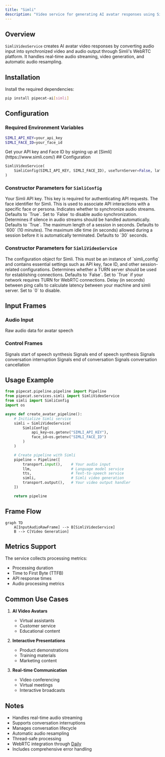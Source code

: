 ```yaml
---
title: "Simli"
description: "Video service for generating AI avatar responses using Simli's WebRTC API"
---
```


## Overview

`SimliVideoService` creates AI avatar video responses by converting audio input into synchronized video and audio output through Simli's WebRTC platform. It handles real-time audio streaming, video generation, and automatic audio resampling.

## Installation

Install the required dependencies:

```bash
pip install pipecat-ai[simli]
```

## Configuration

### Required Environment Variables

```bash
SIMLI_API_KEY=your_api_key
SIMLI_FACE_ID=your_face_id
```

<Tip>
  Get your API key and Face ID by signing up at [Simli](https://www.simli.com/)
</Tip>
## Configuration

```python
SimliVideoService(
    SimliConfig(SIMLI_API_KEY, SIMLI_FACE_ID), useTurnServer=False, latencyInterval=60
)
```

### Constructor Parameters for `SimliConfig`

<ParamField path="apiKey" type="str" required>
  Your Simli API key. This key is required for authenticating API requests.
</ParamField>

<ParamField path="faceId" type="str" required>
  The face identifier for Simli. This is used to associate API interactions with
  a specific face or persona.
</ParamField>

<ParamField path="syncAudio" type="bool" default="True">
  Indicates whether to synchronize audio streams. Defaults to `True`. Set to
  `False` to disable audio synchronization.
</ParamField>

<ParamField path="handleSilence" type="bool" default="True">
  Determines if silence in audio streams should be handled automatically.
  Defaults to `True`.
</ParamField>

<ParamField path="maxSessionLength" type="int" default="600">
  The maximum length of a session in seconds. Defaults to `600` (10 minutes).
</ParamField>

<ParamField path="maxIdleTime" type="int" default="30">
  The maximum idle time (in seconds) allowed during a session before it is
  automatically terminated. Defaults to `30` seconds.
</ParamField>

### Constructor Parameters for `SimliVideoService`

<ParamField path="simli_config" type="SimliConfig" required>
  The configuration object for Simli. This must be an instance of `simli_config`
  and contains essential settings such as API key, face ID, and other
  session-related configurations.
</ParamField>

<ParamField path="use_turn_server" type="bool" default="False">
  Determines whether a TURN server should be used for establishing connections.
  Defaults to `False`. Set to `True` if your network requires TURN for WebRTC
  connections.
</ParamField>

<ParamField path="latency_interval" type="int" default="0">
  Delay (in seconds) between ping calls to calculate latency between your
  machine and simli server. Set to `0` to disable.
</ParamField>

## Input Frames

### Audio Input

<ParamField path="TTSAudioRawFrame" type="Frame">
  Raw audio data for avatar speech
</ParamField>

### Control Frames

<ParamField path="TTSStartedFrame" type="Frame">
  Signals start of speech synthesis
</ParamField>

<ParamField path="TTSStoppedFrame" type="Frame">
  Signals end of speech synthesis
</ParamField>

<ParamField path="StartInterruptionFrame" type="Frame">
  Signals conversation interruption
</ParamField>

<ParamField path="EndFrame" type="Frame">
  Signals end of conversation
</ParamField>

<ParamField path="CancelFrame" type="Frame">
  Signals conversation cancellation
</ParamField>

## Usage Example

```python
from pipecat.pipeline.pipeline import Pipeline
from pipecat.services.simli import SimliVideoService
from simli import SimliConfig
import os

async def create_avatar_pipeline():
    # Initialize Simli service
    simli = SimliVideoService(
        SimliConfig(
            api_key=os.getenv("SIMLI_API_KEY"),
            face_id=os.getenv("SIMLI_FACE_ID")
        )
    )

    # Create pipeline with Simli
    pipeline = Pipeline([
        transport.input(),    # Your audio input
        llm,                  # Language model service
        tts,                  # Text-to-speech service
        simli,                # Simli video generation
        transport.output(),   # Your video output handler
    ])

    return pipeline
```

## Frame Flow

```mermaid
graph TD
    A[InputAudioRawFrame] --> B[SimliVideoService]
    B --> C[Video Generation]
```

## Metrics Support

The service collects processing metrics:

- Processing duration
- Time to First Byte (TTFB)
- API response times
- Audio processing metrics

## Common Use Cases

1. **AI Video Avatars**

   - Virtual assistants
   - Customer service
   - Educational content

2. **Interactive Presentations**

   - Product demonstrations
   - Training materials
   - Marketing content

3. **Real-time Communication**
   - Video conferencing
   - Virtual meetings
   - Interactive broadcasts

## Notes

- Handles real-time audio streaming
- Supports conversation interruptions
- Manages conversation lifecycle
- Automatic audio resampling
- Thread-safe processing
- WebRTC integration through [Daily](/server/services/transport/daily)
- Includes comprehensive error handling
